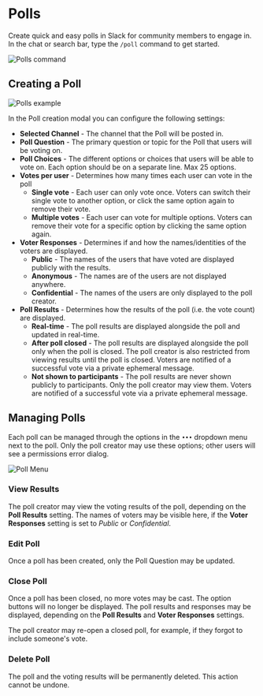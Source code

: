 # Polls

Create quick and easy polls in Slack for community members to engage in. In the chat or search bar, type the `/poll` command to get started.

![Polls command](/productivity-tools/polls/polls-command.png)

## Creating a Poll

![Polls example](/productivity-tools/polls/polls-example.png)

In the Poll creation modal you can configure the following settings:

- **Selected Channel** - The channel that the Poll will be posted in.
- **Poll Question** - The primary question or topic for the Poll that users will be voting on.
- **Poll Choices** - The different options or choices that users will be able to vote on. Each option should be on a separate line. Max 25 options.
- **Votes per user** - Determines how many times each user can vote in the poll
  - **Single vote** - Each user can only vote once. Voters can switch their single vote to another option, or click the same option again to remove their vote.
  - **Multiple votes** - Each user can vote for multiple options. Voters can remove their vote for a specific option by clicking the same option again.
- **Voter Responses** - Determines if and how the names/identities of the voters are displayed.
  - **Public** - The names of the users that have voted are displayed publicly with the results.
  - **Anonymous** - The names are of the users are not displayed anywhere.
  - **Confidential** - The names of the users are only displayed to the poll creator.
- **Poll Results** - Determines how the results of the poll (i.e. the vote count) are displayed.
  - **Real-time** - The poll results are displayed alongside the poll and updated in real-time.
  - **After poll closed** - The poll results are displayed alongside the poll only when the poll is closed. The poll creator is also restricted from viewing results until the poll is closed. Voters are notified of a successful vote via a private ephemeral message.
  - **Not shown to participants** - The poll results are never shown publicly to participants. Only the poll creator may view them. Voters are notified of a successful vote via a private ephemeral message.

## Managing Polls

Each poll can be managed through the options in the `•••` dropdown menu next to the poll. Only the poll creator may use these options; other users will see a permissions error dialog.

![Poll Menu](/productivity-tools/polls/poll-menu.png)

### View Results

The poll creator may view the voting results of the poll, depending on the **Poll Results** setting. The names of voters may be visible here, if the **Voter Responses** setting is set to _Public_ or _Confidential_.

### Edit Poll

Once a poll has been created, only the Poll Question may be updated.

### Close Poll

Once a poll has been closed, no more votes may be cast. The option buttons will no longer be displayed. The poll results and responses may be displayed, depending on the **Poll Results** and **Voter Responses** settings.

The poll creator may re-open a closed poll, for example, if they forgot to include someone's vote.

### Delete Poll

The poll and the voting results will be permanently deleted. This action cannot be undone.
